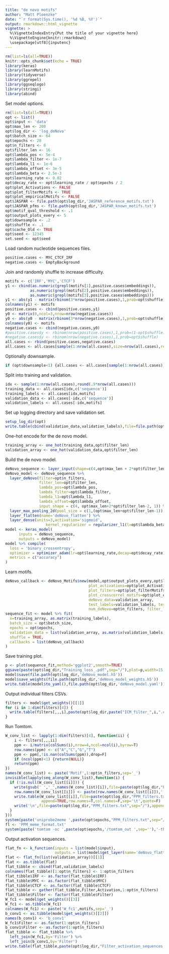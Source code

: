 ```yaml
---
title: "de novo motifs"
author: "Matt Ploenzke"
date: "`r format(Sys.time(), '%d %B, %Y')`"
output: rmarkdown::html_vignette
vignette: >
  %\VignetteIndexEntry{Put the title of your vignette here}
  %\VignetteEngine{knitr::rmarkdown}
  \usepackage[utf8]{inputenc}
---
```

  
```r
rm(list=ls(all=TRUE))
knitr::opts_chunk$set(echo = TRUE)
library(keras)
library(learnMotifs)
library(tidyverse)
library(ggrepel)
library(ggseqlogo)
library(stringi)
library(abind)
```

Set model options.
```r
rm(list=ls(all=TRUE))
opt <- list()
opt$input <- 'data'
opt$max_len <- 200
opt$log_dir <- 'log_deNovo'
opt$batch_size <- 64
opt$epochs <- 20
opt$n_filters <- 8
opt$filter_len <- 16
opt$lambda_pos <- 5e-4
opt$lambda_filter <- 1e-7
opt$lambda_l1 <- 1e-6
opt$lambda_offset <- 3e-5
opt$lambda_beta <- 2.5e-3
opt$learning_rate <- 0.02
opt$decay_rate <- opt$learning_rate / opt$epochs / 2
opt$plot_Activations <- FALSE
opt$plot_filterMotifs <- TRUE
opt$plot_empiricalMotifs <- FALSE
opt$JASPAR <- file.path(opt$log_dir,'JASPAR_reference_motifs.txt')
opt$JASPAR_pfms <- file.path(opt$log_dir,'JASPAR_known_motifs.txt')
opt$motif_qval_threshold <- .1
opt$output_plots_every <- 5
opt$downsample <- .2
opt$shuffle <- .1
opt$cache_Old <- TRUE
opt$seed <- 12345
set.seed <- opt$seed
```

Load random nucleotide sequences files.
```r
positive.cases <- MYC_CTCF_IRF
negative.cases <- EmptyBackground
```

Join and randomly shuffle to increase difficulty.
```r
motifs <- c('IRF','MYC','CTCF')
y1 <- cbind(as.numeric(grepl(motifs[1],positive.cases$embeddings)),
           as.numeric(grepl(motifs[2],positive.cases$embeddings)),
           as.numeric(grepl(motifs[3],positive.cases$embeddings)))
y1 <- abs(y1 - matrix(rbinom(3*nrow(positive.cases),1,prob=opt$shuffle),ncol=3,nrow=nrow(positive.cases)))
colnames(y1) <- motifs
positive.cases <- cbind(positive.cases,y1)
y0 <- matrix(0,ncol=3,nrow=nrow(negative.cases))
y0 <- abs(y0 - matrix(rbinom(3*nrow(negative.cases),1,prob=opt$shuffle),ncol=3,nrow=nrow(negative.cases)))
colnames(y0) <- motifs
negative.cases <- cbind(negative.cases,y0)
#positive.cases$y <- rbinom(nrow(positive.cases),1,prob=(1-opt$shuffle))
#negative.cases$y <- rbinom(nrow(negative.cases),1,prob=opt$shuffle)
all.cases <- rbind(positive.cases,negative.cases)
all.cases <- all.cases[sample(1:nrow(all.cases),size=nrow(all.cases),replace=FALSE),]
```

Optionally downsample.
```r
if (opt$downsample<1) {all.cases <- all.cases[sample(1:nrow(all.cases),size=opt$downsample*nrow(all.cases)),]}
```

Split into training and validation.
```r
idx <- sample(1:nrow(all.cases),round(.9*nrow(all.cases)))
training_data <- all.cases[idx,c('sequence')]
training_labels <- all.cases[idx,motifs]
validation_data <- all.cases[-idx,c('sequence')]
validation_labels <- all.cases[-idx,motifs]
```

Set up logging directory and save validation set.
```r
setup_log_dir(opt)
write.table(cbind(validation_data,validation_labels),file=file.path(opt$log_dir,'testset.csv'),sep=',',row.names=F,col.names=F)
```

One-hot encode for the de novo model.
```r
training_array <- one_hot(training_data,opt$filter_len)
validation_array <- one_hot(validation_data,opt$filter_len)
```

Build the de novo model.
```r
deNovo_sequence <- layer_input(shape=c(4,opt$max_len + 2*opt$filter_len-2,1),name='deNovo_input')
deNovo_model <- deNovo_sequence %>%
  layer_deNovo(filter=opt$n_filters,
               filter_len=opt$filter_len,
               lambda_pos=opt$lambda_pos,
               lambda_filter=opt$lambda_filter,
               lambda_l1=opt$lambda_l1,
               lambda_offset=opt$lambda_offset,
               input_shape = c(4, opt$max_len+2*opt$filter_len-2, 1)) %>%
  layer_max_pooling_2d(pool_size = c(1,(opt$max_len+opt$filter_len-1)),name='deNovo_pool') %>%
  layer_flatten(name='deNovo_flatten') %>%
  layer_dense(units=3,activation='sigmoid',
                  kernel_regularizer = regularizer_l1(l=opt$lambda_beta))
model <- keras_model(
      inputs = deNovo_sequence, 
      outputs = deNovo_model)
model %>% compile(
  loss = 'binary_crossentropy',
  optimizer = optimizer_adam(lr=opt$learning_rate,decay=opt$decay_rate),
  metrics = c("accuracy")
)
```

Learn motifs.
```r
deNovo_callback <- deNovo_Motifs$new(model,opt$output_plots_every,opt$log_dir,
                                     plot_activations=opt$plot_Activations, 
                                     plot_filters=opt$plot_filterMotifs,
                                     plot_crosscorrel_motifs=opt$plot_empiricalMotifs,
                                     deNovo_data=validation_array, 
                                     test_labels=validation_labels, test_seqs=validation_data,
                                     num_deNovo=opt$n_filters, filter_len=opt$filter_len)
sequence_fit <- model %>% fit(
  x=training_array, as.matrix(training_labels),
  batch_size = opt$batch_size,
  epochs = opt$epochs,
  validation_data = list(validation_array, as.matrix(validation_labels)),
  shuffle = TRUE,
  callbacks = list(deNovo_callback)
)
```

Save training plot.
```r
p <- plot(sequence_fit,method='ggplot2',smooth=TRUE)
ggsave(paste(opt$log_dir,"Training_loss_.pdf",sep="/"),plot=p,width=15,height=7.5,units='in')
model$save(file.path(opt$log_dir,'deNovo_model.h5'))
model$save_weights(file.path(opt$log_dir,'deNovo_model_weights.h5'))
write.table(model$to_yaml(),file.path(opt$log_dir,'deNovo_model.yaml'))
```

Output individual filters CSVs.
```r
filters <- model$get_weights()[[1]]
for (i in 1:dim(filters)[4]) {
  write.table(filters[,,,i],paste(opt$log_dir,paste("ICM_filter_",i,".csv",sep=""),sep="/"),sep = ",",row.names=T,col.names=F)
}
```

Run Tomtom.
```r
W_conv_list <- lapply(1:dim(filters)[4], function(ii) {
    i <- filters[,,,ii]
    ppm <- i/matrix(colSums(i),nrow=4,ncol=ncol(i),byrow=T)
    row.names(ppm) <- c("A","C","G","T")
    ppm <- ppm[,!is.nan(colSums(ppm)),drop=F]
    if (ncol(ppm)<1) {return(NULL)}
    return(ppm)
})
names(W_conv_list) <- paste('Motif',1:opt$n_filters,sep='_')
invisible(lapply(seq_along(W_conv_list),function(i) {
  if (!is.null(W_conv_list[[i]])) {
    write(gsub(' ','_',names(W_conv_list)[i]),file=paste(opt$log_dir,"PPM_filters.txt",sep="/"),append=TRUE)
    row.names(W_conv_list[[i]]) <- paste(row.names(W_conv_list[[i]]),':',sep='')
    write.table(W_conv_list[[i]],file=paste(opt$log_dir,"PPM_filters.txt",sep="/"),
                append=TRUE,row.names=T,col.names=F,sep='\t',quote=F)
    write('\n',file=paste(opt$log_dir,"PPM_filters.txt",sep="/"),append=T)
  }
}))
system(paste('uniprobe2meme ',paste(opt$epochs,"PPM_filters.txt",sep="/"),' > ',paste(opt$epochs,'PPM_meme_format.txt',sep='/'),sep=''))
fl <- 'PPM_meme_format.txt'
system(paste('tomtom -oc ',paste(opt$epochs,'/tomtom_out ',sep=''),'-thresh ',opt$motif_qval_threshold,' ',paste(epoch_dir,fl,sep='/'),opt$JASPAR,sep=''))
```

Output activation sequences.
```r
flat_fn <- k_function(inputs = list(model$input),
                      outputs = list(model$get_layer(name='deNovo_flatten')$output))
flat <- flat_fn(list(validation_array))[[1]]
flat <- as.tibble(flat)
flat_tibble <- cbind(flat,validation_labels)
colnames(flat_tibble)[1:opt$n_filters] <- 1:opt$n_filters
flat_tibble$IRF <- as.factor(flat_tibble$IRF)
flat_tibble$MYC <- as.factor(flat_tibble$MYC)
flat_tibble$CTCF <- as.factor(flat_tibble$CTCF)
flat_tibble <- gather(flat_tibble,Filter,Activation,1:opt$n_filters)
flat_tibble$Filter <- factor(flat_tibble$Filter)
W_fc1 <- model$get_weights()[[3]]
W_fc1 <- as.tibble(W_fc1)
colnames(W_fc1) <- paste('W_fc1',motifs,sep='_')
b_conv1 <- as.tibble(model$get_weights()[[2]])
names(b_conv1) <- 'b_conv1'
W_fc1$Filter <- as.factor(1:opt$n_filters)
b_conv1$Filter <- as.factor(1:opt$n_filters)
flat_tibble <- flat_tibble %>% 
  left_join(W_fc1,by='Filter') %>%
  left_join(b_conv1,by='Filter')
write.table(flat_tibble,paste(opt$log_dir,"Filter_activation_sequences.csv",sep="/"),sep = ",",row.names=F,col.names=T)
```


